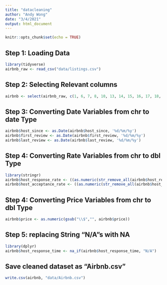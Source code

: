 ```yaml
---
title: "datacleaning"
author: "Andy Wong"
date: "3/4/2021"
output: html_document
---
```



```r
knitr::opts_chunk$set(echo = TRUE)
```

## Step 1: Loading Data 

```r
library(tidyverse)
airbnb_raw <- read_csv("data/listings.csv")

```

## Step 2: Selecting Relevant columns 

```r
airbnb <- select(airbnb_raw, c(1, 6, 7, 8, 10, 13, 14, 15, 16, 17, 18, 19, 23, 24, 25, 26, 27, 28, 29, 30, 31, 32, 33, 35, 36, 37, 38, 39, 40, 41, 42, 43, 44, 45, 46, 47, 49, 50, 51, 52, 53, 55, 56, 57, 58, 59, 60, 61, 62, 63, 64, 65, 66, 68, 69, 70, 71, 72, 73, 74, 75, 76, 77, 80))

```

## Step 3: Converting Date Variables from chr to date Type

```r
airbnb$host_since <- as.Date(airbnb$host_since, '%d/%m/%y')
airbnb$first_review <- as.Date(airbnb$first_review, '%d/%m/%y')
airbnb$last_review <- as.Date(airbnb$last_review, '%d/%m/%y')

```

## Step 4: Converting Rate Variables from chr to dbl Type

```r
library(stringr)
airbnb$host_response_rate <- ((as.numeric(str_remove_all(airbnb$host_response_rate, "%")))/100)
airbnb$host_acceptance_rate <- ((as.numeric(str_remove_all(airbnb$host_acceptance_rate, "%")))/100)

```

## Step 4: Converting Price Variables from chr to dbl Type

```r
airbnb$price <- as.numeric(gsub("\\$","", airbnb$price))
```

## Step 5: replacing String "N/A"s with NA

```r
library(dplyr)
airbnb$host_response_time <- na_if(airbnb$host_response_time, "N/A")

```

## Save cleaned dataset as "Airbnb.csv"

```r
write.csv(airbnb, "data/Airbnb.csv")

```

